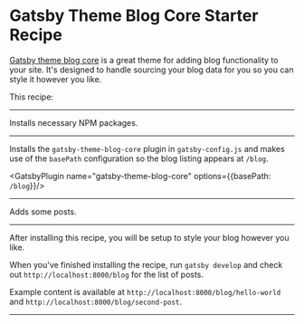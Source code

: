 # Gatsby Theme Blog Core Starter Recipe

[Gatsby theme blog core](https://www.gatsbyjs.com/packages/gatsby-theme-blog-core/) is a great theme for adding blog functionality to your site. It's designed to handle sourcing your blog data for you so you can style it however you like.

This recipe:

---

Installs necessary NPM packages.

<NPMPackage name="gatsby-theme-blog-core" />

---

Installs the `gatsby-theme-blog-core` plugin in `gatsby-config.js` and makes use of the `basePath` configuration so the blog listing appears at `/blog`.

<GatsbyPlugin name="gatsby-theme-blog-core" options={{basePath: `/blog`}}/>

---

Adds some posts. 

<File path="content/posts/hello-world.md" content="https://gist.githubusercontent.com/laurieontech/c4729983c08e759cd10bf6a708ee2c0f/raw/ed8e1e5f6542928ac74f5ac3855db246e6980754/hello-world-post.md"/>
<File path="content/posts/second-post.md" content="https://gist.githubusercontent.com/laurieontech/6957cd524dbbf0503682fad759001893/raw/eba38eb3048c190388f5348944d5114930fe4591/second-post.md"/>

---

After installing this recipe, you will be setup to style your blog however you like.

When you've finished installing the recipe, run `gatsby develop` and check out `http://localhost:8000/blog` for the list of posts.

Example content is available at `http://localhost:8000/blog/hello-world` and `http://localhost:8000/blog/second-post`.

---
